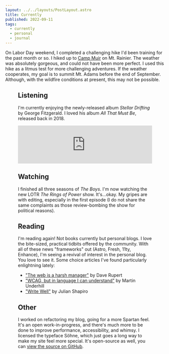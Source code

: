 ```yaml
---
layout: ../../layouts/PostLayout.astro
title: Currently
published: 2022-09-11
tags:
  - currently
  - personal
  - journal
---
```



On Labor Day weekend, I completed a challenging hike I'd been training for the past month or so. I hiked up to [Camp Muir](https://www.wta.org/go-hiking/trip-reports/trip_report.2022-09-05.6438272162) on Mt. Rainier. The weather was absolutely gorgeous, and could not have been more perfect. I used this hike as a litmus test for more challenging adventures. If the weather cooperates, my goal is to summit Mt. Adams before the end of September. Although, with the wildfire conditions at present, this may not be possible.

<Figure
	image={{
		id: '88b08f99-1f38-49df-60c2-92e5e54af100',
		alt: 'A picture from Camp Muir on Mt. Tahoma (Rainier). In the distance, the peaks of nearby Mt. Adams, Mt. Hood, and Mt. Saint Helens are clearly visible.',
	}}
	figClasses="full-bleed"
/>

## Listening

I'm currently enjoying the newly-released album _Stellar Drifting_ by George Fitzgerald. I loved his album _All That Must Be_, released back in 2018.

<iframe
	style="border: 0; width: 100%; height: 120px;"
	src="https://bandcamp.com/EmbeddedPlayer/album=1469457951/size=large/bgcol=303436/linkcol=0f91ff/tracklist=false/artwork=small/transparent=true/"
	seamless
	loading="lazy"
>
	<a href="https://georgefitzgerald.bandcamp.com/album/stellar-drifting">
		Stellar Drifting by George FitzGerald
	</a>
</iframe>

## Watching

I finished all three seasons of _The Boys_. I'm now watching the new LOTR _The Rings of Power_ show. It's...okay. My gripes are with editing, especially in the first episode (I do not share the same complaints as those review-bombing the show for political reasons).

## Reading

I'm reading again! Not books currently but personal blogs. I love the bite-sized, practical tidbits offered by the community. With all of these news "frameworks" out (Astro, Fresh, 11ty, Enhance), I'm seeing a revival of interest in the personal blog. You love to see it. Some choice articles I've found particularly enlightning lately:

- ["The web is a harsh manager"](https://daverupert.com/2022/08/web-is-a-harsh-manager/) by Dave Rupert
- ["WCAG, but in language I can understand"](https://www.tempertemper.net/blog/wcag-but-in-language-i-can-understand) by Martin Underhill
- ["Write Well"](https://www.julian.com/guide/write/intro) by Julian Shapiro

## Other

I worked on refactoring my blog, going for a more Spartan feel. It's an open work-in-progress, and there's much more to be done to improve performance, accessibility, and whimsy. I licensed the typeface Söhne, which just goes a long way to make my site feel more special. It's open-source as well, you can [view the source on GitHub](https://github.com/jmaeat/www).

